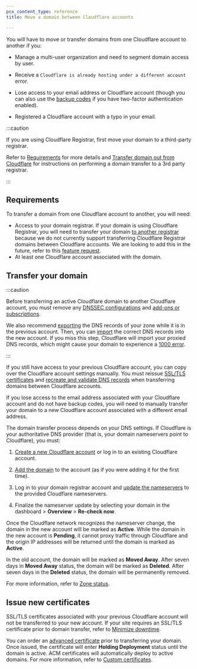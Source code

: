```yaml
---
pcx_content_type: reference
title: Move a domain between Cloudflare accounts

---
```


You will have to move or transfer domains from one Cloudflare account to another if you:

* Manage a multi-user organization and need to segment domain access by user.

* Receive a `Cloudflare is already hosting under a different account` error.

* Lose access to your email address or Cloudflare account (though you can also use the [backup codes](/fundamentals/setup/account/account-security/2fa/#use-a-backup-code) if you have two-factor authentication enabled).

* Registered a Cloudflare account with a typo in your email.

:::caution


If you are using Cloudflare Registrar, first move your domain to a third-party registrar.

Refer to [Requirements](/fundamentals/setup/manage-domains/move-domain/#requirements) for more details and [Transfer domain out from Cloudflare](/registrar/account-options/transfer-out-from-cloudflare/) for instructions on performing a domain transfer to a 3rd party registrar.


:::

## Requirements

To transfer a domain from one Cloudflare account to another, you will need:

* Access to your domain registrar. If your domain is using Cloudflare Registrar, you will need to transfer your domain [to another registrar](/registrar/account-options/transfer-out-from-cloudflare/) because we do not currently support transferring Cloudflare Registrar domains between Cloudflare accounts. We are looking to add this in the future, refer to this [feature request](https://community.cloudflare.com/t/feature-request-registrar-transfer-between-cloudflare-accounts/540582).
* At least one Cloudflare account associated with the domain.

## Transfer your domain

:::caution


Before transferring an active Cloudflare domain to another Cloudflare account, you must remove any [DNSSEC configurations](/dns/dnssec/) and [add-ons or subscriptions](/fundamentals/subscriptions-and-billing/cancel-subscription/).

We also recommend [exporting](/dns/manage-dns-records/how-to/import-and-export/#export-records) the DNS records of your zone while it is in the previous account. Then, you can [import](/dns/manage-dns-records/how-to/import-and-export/#import-records) the correct DNS records into the new account.
If you miss this step, Cloudflare will import your proxied DNS records, which might cause your domain to experience a [1000 error](/support/troubleshooting/cloudflare-errors/troubleshooting-cloudflare-1xxx-errors/).


:::

If you still have access to your previous Cloudflare account, you can copy over the Cloudflare account settings manually. You must reissue [SSL/TLS certificates](/ssl/edge-certificates/) and [recreate and validate DNS records](/dns/manage-dns-records/how-to/create-dns-records/) when transferring domains between Cloudflare accounts.

If you lose access to the email address associated with your Cloudflare account and do not have backup codes, you will need to manually transfer your domain to a new Cloudflare account associated with a different email address.

The domain transfer process depends on your DNS settings. If Cloudflare is your authoritative DNS provider (that is, your domain nameservers point to Cloudflare), you must:

1. [Create a new Cloudflare account](/fundamentals/setup/account/create-account/) or log in to an existing Cloudflare account.

2. [Add the domain](/fundamentals/setup/manage-domains/add-site/) to the account (as if you were adding it for the first time).

3. Log in to your domain registrar account and [update the nameservers](/dns/zone-setups/full-setup/setup/) to the provided Cloudflare nameservers.

4. Finalize the nameserver update by selecting your domain in the dashboard > **Overview** > **Re-check now**.

Once the Cloudflare network recognizes the nameserver change, the domain in the new account will be marked as **Active**. While the domain in the new account is **Pending**, it cannot proxy traffic through Cloudflare and the origin IP addresses will be returned until the domain is marked as **Active**.

In the old account, the domain will be marked as **Moved Away**. After seven days in **Moved Away** status, the domain will be marked as **Deleted**. After seven days in the **Deleted** status, the domain will be permanently removed.

For more information, refer to [Zone status](/dns/zone-setups/reference/domain-status/).

## Issue new certificates

SSL/TLS certificates associated with your previous Cloudflare account will not be transferred to your new account. If your site requires an SSL/TLS certificate prior to domain transfer, refer to [Minimize downtime](/ssl/edge-certificates/universal-ssl/enable-universal-ssl/#minimize-downtime).

You can order an [advanced certificate](/ssl/edge-certificates/advanced-certificate-manager/) prior to transferring your domain. Once issued, the certificate will enter **Holding Deployment** status until the domain is active. ACM certificates will automatically deploy to active domains. For more information, refer to [Custom certificates](/ssl/reference/certificate-statuses/#custom-certificates).
